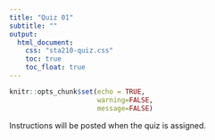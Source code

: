 ```yaml
---
title: "Quiz 01"
subtitle: ""
output: 
  html_document:
    css: "sta210-quiz.css"
    toc: true
    toc_float: true
---
```


```r
knitr::opts_chunk$set(echo = TRUE,
                      warning=FALSE,
                      message=FALSE)
```

Instructions will be posted when the quiz is assigned.